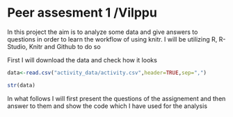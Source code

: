 Peer assesment 1 /Vilppu
========================================================

In this project the aim is to analyze some data and give answers to questions in order to learn the workflow of using knitr. I will be utilizing R, R-Studio, Knitr and Github to do so 

First I will download the data and check how it looks

```r
data<-read.csv("activity_data/activity.csv",header=TRUE,sep=",")

str(data)
```

In what follows I will first present the questions of the assignement and then answer to them 
and show the code which I have used for the analysis

